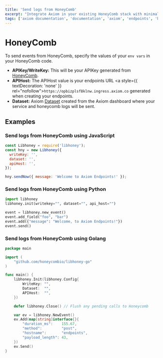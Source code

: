 ```yaml
---
title: 'Send logs from HoneyComb'
excerpt: "Integrate Axiom in your existing HoneyComb stack with minimal effort and without breaking any of your existing HoneyComb workflows."
tags: ['axiom documentation', 'documentation', 'axiom', 'endpoints', 'http', 'syslog', 'splunk', 'datadog', 'loki', 'honeycomb']
---
```


# HoneyComb

To send events from HoneyComb, specify the values of your `env vars` in your HoneyComb code.

- **APIKey/WriteKey:** This will be your APIKey generated from [HoneyComb](https://docs.honeycomb.io/working-with-your-data/settings/#api-keys).
- **APIHost:** The APIHost value is your endpoints URL <a style={{ textDecoration: 'none' }} rel="nofollow">`https://opbizplsf8klnw.ingress.axiom.co`</a> generated when creating your endpoints.
- **Dataset:** Axiom [Dataset](/docs/reference/settings#dataset) created from the Axiom dashboard where your service and honeycomb logs will be sent.

## Examples

### Send logs from HoneyComb using JavaScript

```js copy
const Libhoney = require('libhoney');
const hny = new Libhoney({
  writeKey: '',
  dataset: '',
  apiHost: '',
});

hny.sendNow({ message: 'Welcome to Axiom Endpoints!' });
```

### Send logs from HoneyComb using Python

```py copy
import libhoney
libhoney.init(writekey="", dataset="", api_host="")

event = libhoney.new_event()
event.add_field("foo", "bar")
event.add({"message": "Welcome, to Axiom Endpoints!"})
event.send()
```

### Send logs from HoneyComb using Golang

```go copy
package main

import (
	"github.com/honeycombio/libhoney-go"
)

func main() {
	libhoney.Init(libhoney.Config{
		WriteKey: "",
		Dataset:  "",
		APIHost:  "",
	})

	defer libhoney.Close() // Flush any pending calls to Honeycomb

	var ev = libhoney.NewEvent()
	ev.Add(map[string]interface{}{
		"duration_ms":    155.67,
		"method":         "post",
		"hostname":       "endpoints",
		"payload_length": 43,
	})
	ev.Send()
}
```
